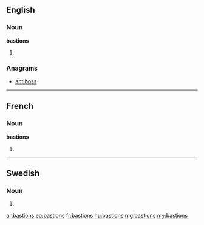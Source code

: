 ==English==

===Noun===
'''bastions'''

# {{plural of|bastion}}

===Anagrams===
* [[antiboss#English|antiboss]]

----

==French==

===Noun===
'''bastions''' {{m}}

# {{plural of|bastion|lang=fr}}

----

==Swedish==

===Noun===
{{head|sv|noun form}}

# {{sv-noun-form-indef-gen|bastion}}

[[ar:bastions]]
[[eo:bastions]]
[[fr:bastions]]
[[hu:bastions]]
[[mg:bastions]]
[[my:bastions]]